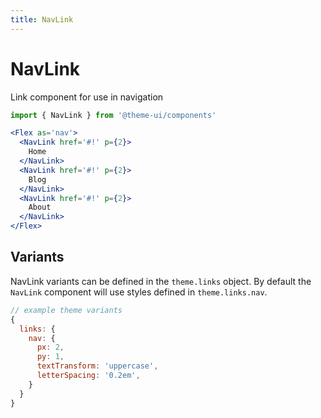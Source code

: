 ```yaml
---
title: NavLink
---
```


# NavLink

Link component for use in navigation

```js
import { NavLink } from '@theme-ui/components'
```

```jsx live=true
<Flex as='nav'>
  <NavLink href='#!' p={2}>
    Home
  </NavLink>
  <NavLink href='#!' p={2}>
    Blog
  </NavLink>
  <NavLink href='#!' p={2}>
    About
  </NavLink>
</Flex>
```

## Variants

NavLink variants can be defined in the `theme.links` object.
By default the `NavLink` component will use styles defined in `theme.links.nav`.

```js
// example theme variants
{
  links: {
    nav: {
      px: 2,
      py: 1,
      textTransform: 'uppercase',
      letterSpacing: '0.2em',
    }
  }
}
```

